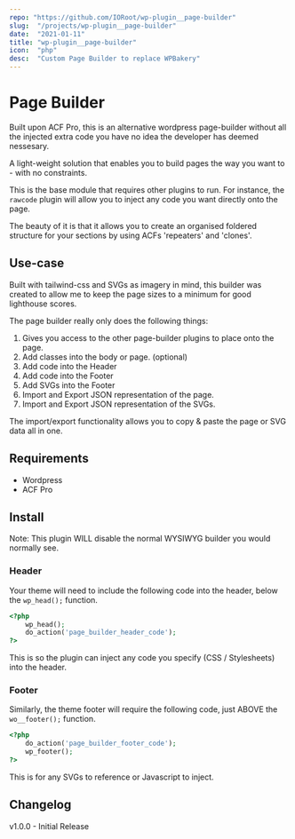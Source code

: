 ```yaml
---
repo: "https://github.com/IORoot/wp-plugin__page-builder"
slug:  "/projects/wp-plugin__page-builder"
date:  "2021-01-11"
title: "wp-plugin__page-builder"
icon:  "php"
desc:  "Custom Page Builder to replace WPBakery"
---
```



# Page Builder

Built upon ACF Pro, this is an alternative wordpress page-builder without all the injected extra code
you have no idea the developer has deemed nessesary.

A light-weight solution that enables you to build pages the way you want to - with no constraints.

This is the base module that requires other plugins to run. For instance, the `rawcode` plugin will allow
you to inject any code you want directly onto the page.

The beauty of it is that it allows you to create an organised foldered structure for your sections by using
ACFs 'repeaters' and 'clones'.

## Use-case

Built with tailwind-css and SVGs as imagery in mind, this builder was created to allow me to keep the page 
sizes to a minimum for good lighthouse scores. 

The page builder really only does the following things:

1. Gives you access to the other page-builder plugins to place onto the page.
2. Add classes into the body or page. (optional)
3. Add code into the Header
4. Add code into the Footer
5. Add SVGs into the Footer
6. Import and Export JSON representation of the page. 
7. Import and Export JSON representation of the SVGs. 

The import/export functionality allows you to copy & paste the page or SVG data all in one.

## Requirements

- Wordpress
- ACF Pro

## Install

Note: This plugin WILL disable the normal WYSIWYG builder you would normally see.

### Header

Your theme will need to include the following code into the header, below the `wp_head();` function.

```php
<?php 
    wp_head(); 
    do_action('page_builder_header_code'); 
?>
```
This is so the plugin can inject any code you specify (CSS / Stylesheets) into the header.

### Footer

Similarly, the theme footer will require the following code, just ABOVE the `wo__footer();` function.

```php
<?php 
    do_action('page_builder_footer_code'); 
    wp_footer(); 
?>
```

This is for any SVGs to reference or Javascript to inject.


## Changelog

v1.0.0 - Initial Release